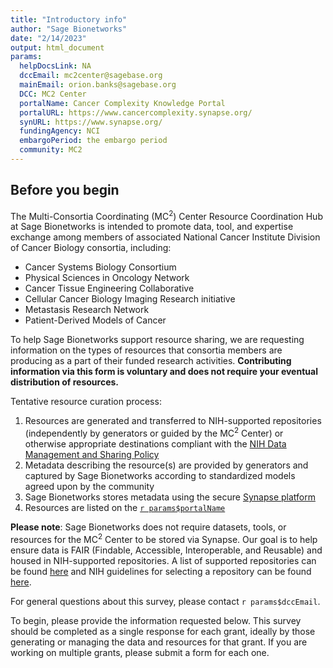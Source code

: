 ```yaml
---
title: "Introductory info"
author: "Sage Bionetworks"
date: "2/14/2023"
output: html_document
params:
  helpDocsLink: NA
  dccEmail: mc2center@sagebase.org
  mainEmail: orion.banks@sagebase.org
  DCC: MC2 Center
  portalName: Cancer Complexity Knowledge Portal
  portalURL: https://www.cancercomplexity.synapse.org/
  synURL: https://www.synapse.org/
  fundingAgency: NCI
  embargoPeriod: the embargo period
  community: MC2
---
```


## Before you begin 

The Multi-Consortia Coordinating (MC^2^) Center Resource Coordination Hub at Sage Bionetworks is intended to promote data, tool, and expertise exchange among members of associated National Cancer Institute Division of Cancer Biology consortia, including:

- Cancer Systems Biology Consortium
- Physical Sciences in Oncology Network
- Cancer Tissue Engineering Collaborative
- Cellular Cancer Biology Imaging Research initiative
- Metastasis Research Network
- Patient-Derived Models of Cancer

To help Sage Bionetworks support resource sharing, we are requesting information on the types of resources that consortia members are producing as a part of their funded research activities. __Contributing information via this form is voluntary and does not require your eventual distribution of resources.__

Tentative resource curation process:

1. Resources are generated and transferred to NIH-supported repositories (independently by generators or guided by the MC^2^ Center) or otherwise appropriate destinations compliant with the [NIH Data Management and Sharing Policy](https://sharing.nih.gov/data-management-and-sharing-policy)
2. Metadata describing the resource(s) are provided by generators and captured by Sage Bionetworks according to standardized models agreed upon by the community
3. Sage Bionetworks stores metadata using the secure [Synapse platform](`r params$synURL`)
4. Resources are listed on the [`r params$portalName`](`r params$portalURL`)

**Please note**: Sage Bionetworks does not require datasets, tools, or resources for the MC^2^ Center to be stored via Synapse. Our goal is to help ensure data is FAIR (Findable, Accessible, Interoperable, and Reusable) and housed in NIH-supported repositories. A list of supported repositories can be found [here](https://sharing.nih.gov/data-management-and-sharing-policy/sharing-scientific-data/repositories-for-sharing-scientific-data) and NIH guidelines for selecting a repository can be found [here](https://sharing.nih.gov/data-management-and-sharing-policy/sharing-scientific-data/selecting-a-data-repository). 

For general questions about this survey, please contact `r params$dccEmail`. 

To begin, please provide the information requested below. This survey should be completed as a single response for each grant, ideally by those generating or managing the data and resources for that grant. If you are working on multiple grants, please submit a form for each one.